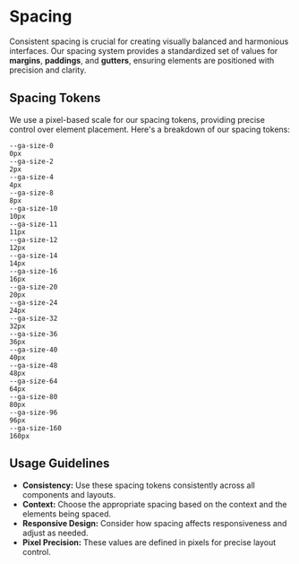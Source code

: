
<Meta title="Documentation/Spacing" />

# Spacing

Consistent spacing is crucial for creating visually balanced and harmonious interfaces. Our spacing system provides a standardized set of values for **margins**, **paddings**, and **gutters**, ensuring elements are positioned with precision and clarity.

## Spacing Tokens

We use a pixel-based scale for our spacing tokens, providing precise control over element placement. Here's a breakdown of our spacing tokens:

<div className="spacing-grid">
  <div className="spacing-item">
    <div className="spacing-visual spacing-0"></div>
    <div className="spacing-label">
      <code>--ga-size-0</code>
    </div>
    <div className="spacing-value">
      <code>0px</code>
    </div>
  </div>
  <div className="spacing-item">
    <div className="spacing-visual spacing-2"></div>
    <div className="spacing-label">
      <code>--ga-size-2</code>
    </div>
    <div className="spacing-value">
      <code>2px</code>
    </div>
  </div>
  <div className="spacing-item">
    <div className="spacing-visual spacing-4"></div>
    <div className="spacing-label">
      <code>--ga-size-4</code>
    </div>
    <div className="spacing-value">
      <code>4px</code>
    </div>
  </div>
  <div className="spacing-item">
    <div className="spacing-visual spacing-8"></div>
    <div className="spacing-label">
      <code>--ga-size-8</code>
    </div>
    <div className="spacing-value">
      <code>8px</code>
    </div>
  </div>
  <div className="spacing-item">
    <div className="spacing-visual spacing-10"></div>
    <div className="spacing-label">
      <code>--ga-size-10</code>
    </div>
    <div className="spacing-value">
      <code>10px</code>
    </div>
  </div>
  <div className="spacing-item">
    <div className="spacing-visual spacing-11"></div>
    <div className="spacing-label">
      <code>--ga-size-11</code>
    </div>
    <div className="spacing-value">
      <code>11px</code>
    </div>
  </div>
  <div className="spacing-item">
    <div className="spacing-visual spacing-12"></div>
    <div className="spacing-label">
      <code>--ga-size-12</code>
    </div>
    <div className="spacing-value">
      <code>12px</code>
    </div>
  </div>
  <div className="spacing-item">
    <div className="spacing-visual spacing-14"></div>
    <div className="spacing-label">
      <code>--ga-size-14</code>
    </div>
    <div className="spacing-value">
      <code>14px</code>
    </div>
  </div>
  <div className="spacing-item">
    <div className="spacing-visual spacing-16"></div>
    <div className="spacing-label">
      <code>--ga-size-16</code>
    </div>
    <div className="spacing-value">
      <code>16px</code>
    </div>
  </div>
  <div className="spacing-item">
    <div className="spacing-visual spacing-20"></div>
    <div className="spacing-label">
      <code>--ga-size-20</code>
    </div>
    <div className="spacing-value">
      <code>20px</code>
    </div>
  </div>
  <div className="spacing-item">
    <div className="spacing-visual spacing-24"></div>
    <div className="spacing-label">
      <code>--ga-size-24</code>
    </div>
    <div className="spacing-value">
      <code>24px</code>
    </div>
  </div>
  <div className="spacing-item">
    <div className="spacing-visual spacing-32"></div>
    <div className="spacing-label">
      <code>--ga-size-32</code>
    </div>
    <div className="spacing-value">
      <code>32px</code>
    </div>
  </div>
  <div className="spacing-item">
    <div className="spacing-visual spacing-36"></div>
    <div className="spacing-label">
      <code>--ga-size-36</code>
    </div>
    <div className="spacing-value">
      <code>36px</code>
    </div>
  </div>
  <div className="spacing-item">
    <div className="spacing-visual spacing-40"></div>
    <div className="spacing-label">
      <code>--ga-size-40</code>
    </div>
    <div className="spacing-value">
      <code>40px</code>
    </div>
  </div>
  <div className="spacing-item">
    <div className="spacing-visual spacing-48"></div>
    <div className="spacing-label">
      <code>--ga-size-48</code>
    </div>
    <div className="spacing-value">
      <code>48px</code>
    </div>
  </div>
  <div className="spacing-item">
    <div className="spacing-visual spacing-64"></div>
    <div className="spacing-label">
      <code>--ga-size-64</code>
    </div>
    <div className="spacing-value">
      <code>64px</code>
    </div>
  </div>
  <div className="spacing-item">
    <div className="spacing-visual spacing-80"></div>
    <div className="spacing-label">
      <code>--ga-size-80</code>
    </div>
    <div className="spacing-value">
      <code>80px</code>
    </div>
  </div>
  <div className="spacing-item">
    <div className="spacing-visual spacing-96"></div>
    <div className="spacing-label">
      <code>--ga-size-96</code>
    </div>
    <div className="spacing-value">
      <code>96px</code>
    </div>
  </div>
  <div className="spacing-item">
    <div className="spacing-visual spacing-160"></div>
    <div className="spacing-label">
      <code>--ga-size-160</code>
    </div>
    <div className="spacing-value">
      <code>160px</code>
    </div>
  </div>
</div>

## Usage Guidelines

- **Consistency:** Use these spacing tokens consistently across all components and layouts.
- **Context:** Choose the appropriate spacing based on the context and the elements being spaced.
- **Responsive Design:** Consider how spacing affects responsiveness and adjust as needed.
- **Pixel Precision:** These values are defined in pixels for precise layout control.
